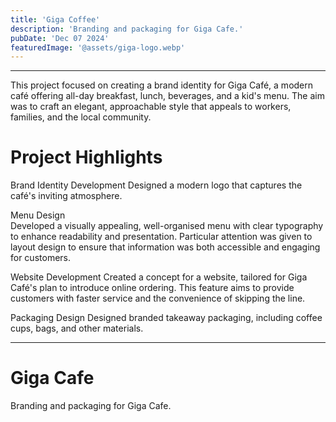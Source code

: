 ```yaml
---
title: 'Giga Coffee'
description: 'Branding and packaging for Giga Cafe.'
pubDate: 'Dec 07 2024'
featuredImage: '@assets/giga-logo.webp'
---
```


---
This project focused on creating a brand identity for Giga Café, a modern café offering all-day breakfast, lunch, beverages, and a kid's menu. The aim was to craft an elegant, approachable style that appeals to workers, families, and the local community.  

# Project Highlights
Brand Identity Development
   Designed a modern logo that captures the café's inviting atmosphere.  

Menu Design  
   Developed a visually appealing, well-organised menu with clear typography to enhance readability and presentation. Particular attention was given to layout design to ensure that information was both accessible and engaging for customers.  

Website Development
   Created a concept for a website, tailored for Giga Café's plan to introduce online ordering. This feature aims to provide customers with faster service and the convenience of skipping the line.  

Packaging Design
   Designed branded takeaway packaging, including coffee cups, bags, and other materials. 

---


<ProjectImage path={image1} alt="Giga logo"/>

<ProjectImage path={image2} alt="Giga menu"/>

<ProjectImage path={image3} alt="Giga Cafe"/>

<ProjectImage path={image4} alt="Giga Coffee"/>
<ProjectImage path={image5} alt="Giga Coffee"/>
<ProjectImage path={image6} alt="Giga Coffee"/>
<ProjectImage path={image7} alt="Giga Coffee"/>

# Giga Cafe

Branding and packaging for Giga Cafe.
